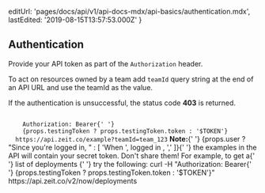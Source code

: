 
  editUrl: 'pages/docs/api/v1/api-docs-mdx/api-basics/authentication.mdx',
  lastEdited: '2019-08-15T13:57:53.000Z'
}

## Authentication

Provide your API token as part of the `Authorization` header.

To act on resources owned by a team add `teamId` query string at the end of an API URL and use the teamId as the value.

If the authentication is unsuccessful, the status code **403** is returned.

<Example>
  <Code>
    Authorization: Bearer{' '}
    {props.testingToken ? props.testingToken.token : '$TOKEN'}
  </Code>
  <Code>https://api.zeit.co/example?teamId=team_123</Code>
  <Quote>
    <b>Note:</b>{' '}
    {props.user
      ? "Since you're logged in, "
      : [
          'When ',
          <Link href="/login" key="loggedin">
            logged in
          </Link>,
          ','
        ]}{' '}
    the examples in the API will contain your secret token. Don't share them!
    For example, to get a{' '}
    <Link href="#endpoints/deployments/list-all-the-deployments">
      list of deployments
    </Link>{' '}
    try the following:
  </Quote>
  <TerminalInput>
    curl -H "Authorization: Bearer{' '}
    {props.testingToken ? props.testingToken.token : '$TOKEN'}"
    https://api.zeit.co/v2/now/deployments
  </TerminalInput>
</Example>
